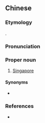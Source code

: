 ==Chinese==
{{zh-forms}}

===Etymology===
{{bor|zh|ms|selat||strait}}.

===Pronunciation===
{{zh-pron
|m=Shílè
|mn=Si̍t-la̍t
|mn-t=sig8 lag8
|cat=pn
}}

===Proper noun===
{{zh-proper noun}}

# {{lb|zh|regional|dated}} [[Singapore]]

====Synonyms====
* {{zh-l|新加坡}}

===References===
* {{R:nan:Duffus 1883|Singapore|245}}